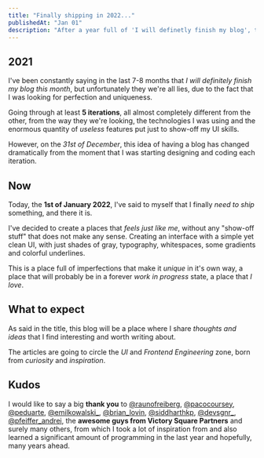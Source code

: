 ```yaml
---
title: "Finally shipping in 2022..."
publishedAt: "Jan 01"
description: "After a year full of 'I will definetly finish my blog', there it is"
---
```


## 2021

I've been constantly saying in the last 7-8 months that _I will definitely finish my blog this month_, but unfortunately they we're all lies, due to the fact that I was looking for perfection and uniqueness.

Going through at least **5 iterations**, all almost completely different from the other, from the way they we're looking, the technologies I was using and the enormous quantity of _useless_ features put just to show-off my UI skills.

However, on the _31st of December_, this idea of having a blog has changed dramatically from the moment that I was starting designing and coding each iteration.

## Now

Today, the **1st of January 2022**, I've said to myself that I finally _need to ship_ something, and there it is.

I've decided to create a places that _feels just like me_, without any "show-off stuff" that does not make any sense. Creating an interface with a simple yet clean UI, with just shades of gray, typography, whitespaces, some gradients and colorful underlines.

This is a place full of imperfections that make it _unique_ in it's own way, a place that will probably be in a forever _work in progress_ state, a place that _I love_.

## What to expect

As said in the title, this blog will be a place where I share _thoughts and ideas_ that I find interesting and worth writing about.

The articles are going to circle the _UI_ and _Frontend Engineering_ zone, born from _curiosity_ and _inspiration_.

## Kudos

I would like to say a big **thank you** to [@raunofreiberg](https://twitter.com/raunofreiberg), [@pacocoursey](https://twitter.com/pacocoursey), [@peduarte](https://twitter.com/peduarte), [@emilkowalski\_](https://twitter.com/emilkowalski_), [@brian_lovin](https://twitter.com/brian_lovin), [@siddharthkp](https://twitter.com/siddharthkp), [@devsgnr\_](https://twitter.com/devsgnr_), [@pfeiffer_andrei](https://twitter.com/pfeiffer_andrei), the **awesome guys from Victory Square Partners** and surely many others, from which I took a lot of inspiration from and also learned a significant amount of programming in the last year and hopefully, many years ahead.
